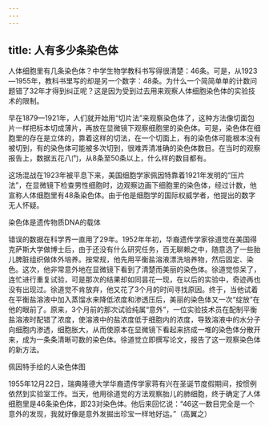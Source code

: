 ```yaml
---
---
---
```

title: 人有多少条染色体
---




人体细胞里有几条染色体？中学生物学教科书写得很清楚：46条。可是，从1923—1955年，教科书里写的却是另一个数字：48条。为什么一个简简单单的计数问题错了32年才得到纠正呢？这是因为受到过去用来观察人体细胞染色体的实验技术的限制。

早在1879—1921年，人们就开始用“切片法”来观察染色体了，这种方法像切面包片一样把标本切成薄片，再放在显微镜下观察细胞里的染色体。可是，染色体在细胞里的存在是立体的，靠着这样的切法，在一个切面上，有的染色体可能根本没有被切到，有的染色体可能被多次切到，很难弄清准确的染色体数目。在当时的观察报告上，数据五花八门，从8条至50条以上，什么样的数目都有。

这场混战在1923年被平息下来，美国细胞学家佩因特靠着1921年发明的“压片法”，在显微镜下检查男性细胞时，边观察边画下细胞里的染色体，经过计数，他宣称人体细胞里有48条染色体。由于他是细胞学的国际权威学者，他提出的数字无人怀疑。

染色体是遗传物质DNA的载体



错误的数据在科学界一直用了29年。1952年年初，华裔遗传学家徐道觉在美国得克萨斯大学做博士后，由于还没有什么研究任务，百无聊赖之中，随意选了一些胎儿脾脏组织做体外培养。按常规，他先用平衡盐溶液漂洗培养物，然后固定、染色。这次，他非常意外地在显微镜下看到了清楚而美丽的染色体。徐道觉惊呆了，连忙进行重复试验，可是那次的结果却如同昙花一现，在以后的实验中，奇迹再也没有出现过。徐道觉不肯放弃，他又花了3个月的时间寻找原因。终于，当他试着在平衡盐溶液中加入蒸馏水来降低浓度和渗透压后，美丽的染色体又一次“绽放”在他的眼前了。原来，3个月前的那次试验纯属“意外”，一位实验技术员在配制平衡盐溶液时配错了浓度，使溶液中的盐浓度低于细胞内的浓度，导致溶液中的水分子向细胞内渗透，细胞胀大，从而使原本在显微镜下看起来挤成一堆的染色体分散开来，成为一条条清晰可数的染色体。徐道觉立即撰写论文，报告了这一观察染色体的新方法。

佩因特手绘的人染色体图



1955年12月22日，瑞典隆德大学华裔遗传学家蒋有兴在圣诞节度假期间，按惯例依然到实验室工作。当天，他用徐道觉的方法观察胎儿的肺细胞，终于确定了人体细胞里是46条染色体，即23对染色体。他后来回忆说：“46这一数目完全是一个意外的发现，我就好像是意外发掘出珍宝一样地好运。”（高翼之）